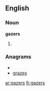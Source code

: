 ==English==

===Noun===
'''gazers'''

#{{plural of|[[gazer]]}}

===Anagrams===
* {{alphagram|aegrsz}}
* [[grazes#English|grazes]]

[[ar:gazers]]
[[fr:gazers]]